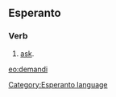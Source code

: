 ==Esperanto==
===Verb===
# [[ask]].

[[eo:demandi]]
[[Category:Esperanto language]]
{{Universala Vortaro}}